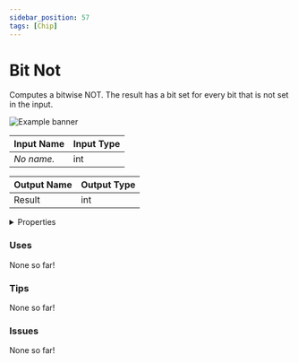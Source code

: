 ```yaml
---
sidebar_position: 57
tags: [Chip]
---
```


# Bit Not

Computes a bitwise NOT. The result has a bit set for every bit that is not set in the input.



![Example banner](./assets/ec74ea41-24e5-491c-8919-a502638583f9.svg)

| Input Name | Input Type |
|-----------|-----------|
| *No name.* | int |

| Output Name | Output Type |
|-----------|-----------|
| Result | int |


<details>
  <summary>Properties</summary>
  <div>
    <div>
    <table>
      <thead>
        <tr>
          <th>Is beta required?</th>
          <th>❌</th>
        </tr>
        <tr>
          <th>Is this chip a trolling risk?</th>
          <th>❌</th>
        </tr>
        <tr>
          <th>Chip UUPD</th>
          <th>._uuid</th>
        </tr>
      </thead>
    </table>
    </div>
  </div>
</details>

### Uses

None so far!

### Tips

None so far!

### Issues

None so far!